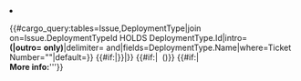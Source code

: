 <li>
{{#cargo_query:tables=Issue,DeploymentType|join on=Issue.DeploymentTypeId HOLDS DeploymentType.Id|intro=<b>(|outro=&nbsp;only)</b>|delimiter=&nbsp;and|fields=DeploymentType.Name|where=TicketNumber="{{{TicketNumber|}}}"|default=}}
{{#if:{{{NFBoilerplateId|}}}|{{{{{NFBoilerplateId|}}}}}|{{{LocalContent|}}}}}
{{#if:{{{TicketNumber|}}}| &nbsp;({{{TicketNumber|}}})}}
{{#if:{{{SupportingDocumentation|}}}|<br/>'''More info: '''{{{SupportingDocumentation|}}}'''}}
</li>